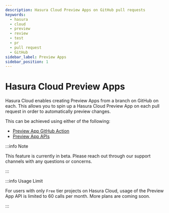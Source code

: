 ```yaml
---
description: Hasura Cloud Preview Apps on GitHub pull requests
keywords:
  - hasura
  - cloud
  - preview
  - review
  - test
  - pr
  - pull request
  - GitHub
sidebar_label: Preview Apps
sidebar_position: 1
---
```


# Hasura Cloud Preview Apps

Hasura Cloud enables creating Preview Apps from a branch on GitHub on each. This allows you to spin up a Hasura
Cloud Preview App on each pull request in order to automatically preview changes.

This can be achieved using either of the following:

- [Preview App GitHub Action](/graphql/cloud/deployment/preview-apps-github-action.mdx)
- [Preview App APIs](/graphql/cloud/deployment/preview-apps-api.mdx)

:::info Note

This feature is currently in beta. Please reach out through our support channels with any questions or concerns.

:::

:::info Usage Limit

For users with only `Free` tier projects on Hasura Cloud, usage of the Preview App API is limited to 60 calls per
month. More plans are coming soon.

:::